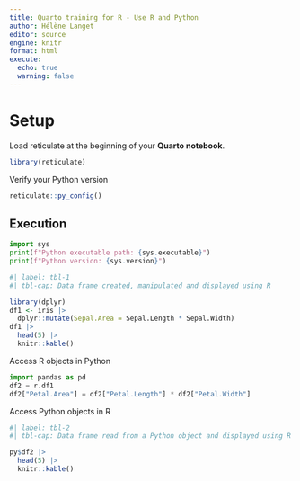 ```yaml
---
title: Quarto training for R - Use R and Python
author: Hélène Langet
editor: source
engine: knitr
format: html
execute:
  echo: true
  warning: false
---
```


# Setup

Load reticulate at the beginning of your **Quarto notebook**.

```r
library(reticulate)
```

Verify your Python version

```r
reticulate::py_config()
```

## Execution

```python
import sys
print(f"Python executable path: {sys.executable}")
print(f"Python version: {sys.version}")
```



```r
#| label: tbl-1
#| tbl-cap: Data frame created, manipulated and displayed using R

library(dplyr)
df1 <- iris |>
  dplyr::mutate(Sepal.Area = Sepal.Length * Sepal.Width)
df1 |>
  head(5) |>
  knitr::kable()
```

Access R objects in Python

```python
import pandas as pd
df2 = r.df1
df2["Petal.Area"] = df2["Petal.Length"] * df2["Petal.Width"]
```

Access Python objects in R

```r
#| label: tbl-2
#| tbl-cap: Data frame read from a Python object and displayed using R

py$df2 |>
  head(5) |>
  knitr::kable()
```